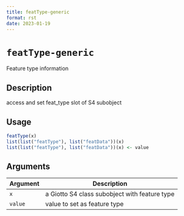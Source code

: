 ```yaml
--- 
title: featType-generic 
format: rst 
date: 2023-01-19 
--- 
```

# `featType-generic`

Feature type information


## Description

access and set feat_type slot of S4 subobject


## Usage

```r
featType(x)
list(list("featType"), list("featData"))(x)
list(list("featType"), list("featData"))(x) <- value
```


## Arguments

Argument      |Description
------------- |----------------
`x`     |     a Giotto S4 class subobject with feature type
`value`     |     value to set as feature type


